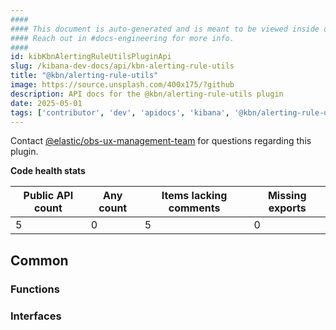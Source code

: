 ```yaml
---
####
#### This document is auto-generated and is meant to be viewed inside our experimental, new docs system.
#### Reach out in #docs-engineering for more info.
####
id: kibKbnAlertingRuleUtilsPluginApi
slug: /kibana-dev-docs/api/kbn-alerting-rule-utils
title: "@kbn/alerting-rule-utils"
image: https://source.unsplash.com/400x175/?github
description: API docs for the @kbn/alerting-rule-utils plugin
date: 2025-05-01
tags: ['contributor', 'dev', 'apidocs', 'kibana', '@kbn/alerting-rule-utils']
---
```




Contact [@elastic/obs-ux-management-team](https://github.com/orgs/elastic/teams/obs-ux-management-team) for questions regarding this plugin.

**Code health stats**

| Public API count  | Any count | Items lacking comments | Missing exports |
|-------------------|-----------|------------------------|-----------------|
| 5 | 0 | 5 | 0 |

## Common

### Functions
<DocDefinitionList data={kbnAlertingRuleUtilsObj.common.functions}/>

### Interfaces
<DocDefinitionList data={kbnAlertingRuleUtilsObj.common.interfaces}/>

